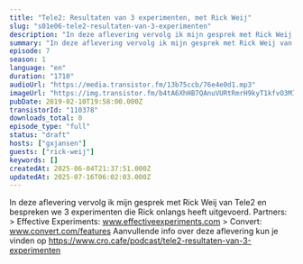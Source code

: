 ```yaml
---
title: "Tele2: Resultaten van 3 experimenten, met Rick Weij"
slug: "s01e06-tele2-resultaten-van-3-experimenten"
description: "In deze aflevering vervolg ik mijn gesprek met Rick Weij van Tele2 en bespreken we 3 experimenten die Rick onlangs heeft uitgevoerd. Partners: > Effective Experiments: www.effectiveexperiments.com > Convert: www.convert.com/features Aanvullende info over deze aflevering kun je vinden op https://www.cro.cafe/podcast/tele2-resultaten-van-3-experimenten"
summary: "In deze aflevering vervolg ik mijn gesprek met Rick Weij van Tele2 en bespreken we 3 experimenten die Rick onlangs heeft uitgevoerd.\r\n\r\nPartners:\r\n> Effective Experiments: www.effectiveexperiments.com\r\n> Convert: www.convert.com/features\r\n\r\nAanvullende info over deze aflevering kun je vinden op https://www.cro.cafe/podcast/tele2-resultaten-van-3-experimenten"
episode: 7
season: 1
language: "en"
duration: "1710"
audioUrl: "https://media.transistor.fm/13b75ccb/76e4e0d1.mp3"
imageUrl: "https://img.transistor.fm/b4tA6XhHB7QAnuVURtRmrH9kyT1kfvO3MIX4OLXl7PE/rs:fill:3000:3000:1/q:60/aHR0cHM6Ly9pbWct/dXBsb2FkLXByb2R1/Y3Rpb24udHJhbnNp/c3Rvci5mbS9lcGlz/b2RlLzExMDM3OC8x/NjAxNTg4NzI5LWFy/dHdvcmsuanBn.webp"
pubDate: 2019-02-10T19:58:00.000Z
transistorId: "110378"
downloads_total: 0
episode_type: "full"
status: "draft"
hosts: ["gxjansen"]
guests: ["rick-weij"]
keywords: []
createdAt: 2025-06-04T21:37:51.000Z
updatedAt: 2025-07-16T06:02:03.000Z
---
```


In deze aflevering vervolg ik mijn gesprek met Rick Weij van Tele2 en bespreken we 3 experimenten die Rick onlangs heeft uitgevoerd. Partners: > Effective Experiments: www.effectiveexperiments.com > Convert: www.convert.com/features Aanvullende info over deze aflevering kun je vinden op https://www.cro.cafe/podcast/tele2-resultaten-van-3-experimenten
